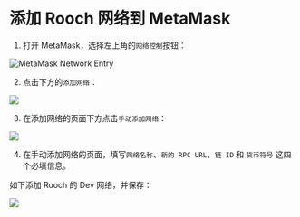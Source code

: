 # 添加 Rooch 网络到 MetaMask

1. 打开 MetaMask，选择左上角的`网络控制`按钮：

![MetaMask Network Entry](/docs/metamask-network-entry-zh.png)

2. 点击下方的`添加网络`：

![](/docs/metamask-add-network-zh.png)

3. 在添加网络的页面下方点击`手动添加网络`：

![](/docs/metamask-manual-add-zh.png)

4. 在手动添加网络的页面，填写`网络名称`、`新的 RPC URL`、`链 ID` 和 `货币符号` 这四个必填信息。

如下添加 Rooch 的 Dev 网络，并保存：

![](/docs/metamask-devnet-zh.png)
